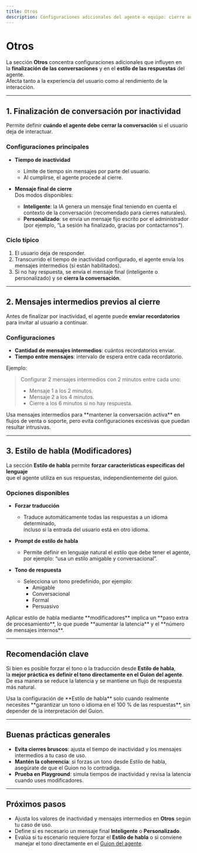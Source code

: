 ```yaml
---
title: Otros
description: Configuraciones adicionales del agente o equipo: cierre automático por inactividad, mensajes intermedios y estilo de habla con modificadores.
---
```



# Otros

La sección **Otros** concentra configuraciones adicionales que influyen en  
la **finalización de las conversaciones** y en el **estilo de las respuestas** del agente.  
Afecta tanto a la experiencia del usuario como al rendimiento de la interacción.

---

## 1. Finalización de conversación por inactividad

Permite definir **cuándo el agente debe cerrar la conversación** si el usuario deja de interactuar.

### Configuraciones principales

- **Tiempo de inactividad**  
  - Límite de tiempo sin mensajes por parte del usuario.  
  - Al cumplirse, el agente procede al cierre.

- **Mensaje final de cierre**  
  Dos modos disponibles:
  - **Inteligente**: la IA genera un mensaje final teniendo en cuenta el contexto de la conversación (recomendado para cierres naturales).  
  - **Personalizado**: se envía un mensaje fijo escrito por el administrador (por ejemplo, “La sesión ha finalizado, gracias por contactarnos”).

### Ciclo típico

1. El usuario deja de responder.  
2. Transcurrido el tiempo de inactividad configurado, el agente envía los mensajes intermedios (si están habilitados).  
3. Si no hay respuesta, se envía el mensaje final (inteligente o personalizado) y se **cierra la conversación**.

---

## 2. Mensajes intermedios previos al cierre

Antes de finalizar por inactividad, el agente puede **enviar recordatorios** para invitar al usuario a continuar.

### Configuraciones

- **Cantidad de mensajes intermedios**: cuántos recordatorios enviar.  
- **Tiempo entre mensajes**: intervalo de espera entre cada recordatorio.

Ejemplo:

> Configurar 2 mensajes intermedios con 2 minutos entre cada uno:  
> - Mensaje 1 a los 2 minutos.  
> - Mensaje 2 a los 4 minutos.  
> - Cierre a los 6 minutos si no hay respuesta.

<Callout type="tip">
Usa mensajes intermedios para **mantener la conversación activa** en flujos de venta o soporte,  
pero evita configuraciones excesivas que puedan resultar intrusivas.
</Callout>

---

## 3. Estilo de habla (Modificadores)

La sección **Estilo de habla** permite **forzar características específicas del lenguaje**  
que el agente utiliza en sus respuestas, independientemente del guion.

### Opciones disponibles

- **Forzar traducción**  
  - Traduce automáticamente todas las respuestas a un idioma determinado,  
    incluso si la entrada del usuario está en otro idioma.

- **Prompt de estilo de habla**  
  - Permite definir en lenguaje natural el estilo que debe tener el agente,  
    por ejemplo: “usa un estilo amigable y conversacional”.

- **Tono de respuesta**  
  - Selecciona un tono predefinido, por ejemplo:
    - Amigable
    - Conversacional
    - Formal
    - Persuasivo

<Callout type="warning">
Aplicar estilo de habla mediante **modificadores** implica un **paso extra de procesamiento**,  
lo que puede **aumentar la latencia** y el **número de mensajes internos**.
</Callout>

---

## Recomendación clave

Si bien es posible forzar el tono o la traducción desde **Estilo de habla**,  
la **mejor práctica es definir el tono directamente en el Guion del agente**.  
De esa manera se reduce la latencia y se mantiene un flujo de respuesta más natural.

<Callout type="tip">
Usa la configuración de **Estilo de habla** solo cuando realmente necesites  
**garantizar un tono o idioma en el 100 % de las respuestas**,  
sin depender de la interpretación del Guion.
</Callout>

---

## Buenas prácticas generales

- **Evita cierres bruscos**: ajusta el tiempo de inactividad y los mensajes intermedios a tu caso de uso.  
- **Mantén la coherencia**: si forzas un tono desde Estilo de habla, asegúrate de que el Guion no lo contradiga.  
- **Prueba en Playground**: simula tiempos de inactividad y revisa la latencia cuando uses modificadores.

---

## Próximos pasos

- Ajusta los valores de inactividad y mensajes intermedios en **Otros** según tu caso de uso.  
- Define si es necesario un mensaje final **Inteligente** o **Personalizado**.  
- Evalúa si tu escenario requiere forzar el **Estilo de habla** o si conviene manejar el tono directamente en el [Guion del agente](../agents/behavior).
